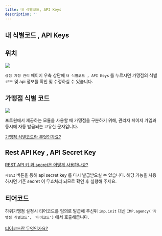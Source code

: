 ```yaml
---
title: 내 식별코드, API Keys
description: ''
---
```





## 내 식별코드 , API Keys

## 위치

![](</gitbook-assets/ko/Untitled (8).png>)

`상점 계정 관리` 페이지 우측 상단에 `내 식별코드 , API Keys` 를 누르시면 가맹점의 식별 코드 및 api 정보를 확인 및 수정하실 수 있습니다.

## 가맹점 식별 코드

![](</gitbook-assets/ko/Untitled (9).png>)

포트원에서 제공하는 모듈을 사용할 때 가맹점을 구분하기 위해, 관리자 페이지 가입과 동시에 자동 발급되는 고유한 문자입니다.

[가맹점 식별코드란 무엇인가요?](https://portone.gitbook.io/docs/ready/3.)

## Rest API Key , API Secret Key

[REST API 키 와 secret은 어떻게 사용하나요?](https://portone.gitbook.io/docs/ready/3.)

`재발급` 버튼을 통해 api secret key 를 다시 발급받으실 수 있습니다. 해당 기능을 사용하시면 기존 secret 이 무효처리 되므로 확인 후 실행해 주세요.

## 티어코드

하위가맹점 설정시 티어코드를 임의로 발급해 주신뒤 `imp.init` 대신 `IMP.agency('가맹점 식별코드', '티어코드')` 에서 호출해줍니다.\
\
[티어코드란 무엇인가요?](https://portone.gitbook.io/docs/tip/agency-and-tier)
